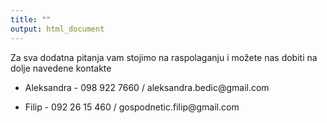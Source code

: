 ```yaml
---
title: ""
output: html_document
---
```


Za sva dodatna pitanja vam stojimo na raspolaganju i možete nas dobiti na dolje navedene kontakte

* Aleksandra - 098 922 7660  / aleksandra.bedic@gmail.com

* Filip - 092 26 15 460 / gospodnetic.filip@gmail.com